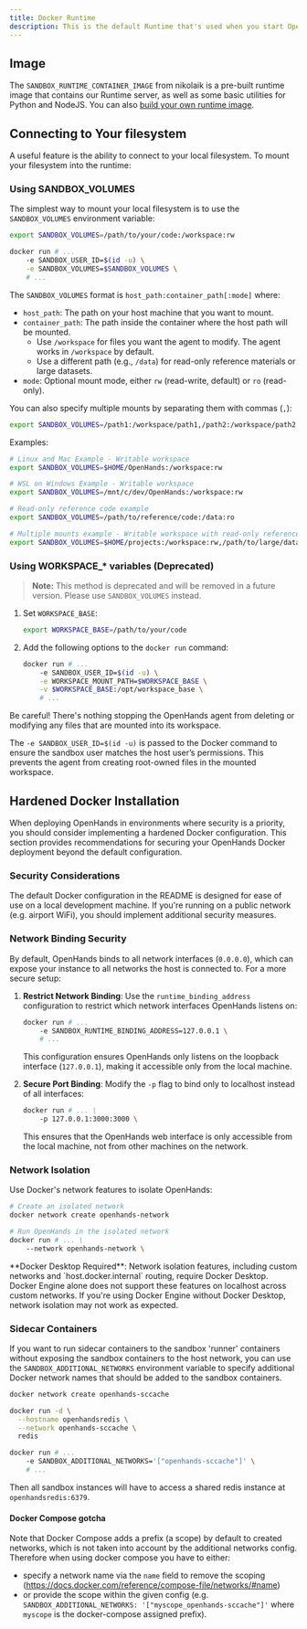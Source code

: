 ```yaml
---
title: Docker Runtime
description: This is the default Runtime that's used when you start OpenHands.
---
```


## Image
The `SANDBOX_RUNTIME_CONTAINER_IMAGE` from nikolaik is a pre-built runtime image
that contains our Runtime server, as well as some basic utilities for Python and NodeJS.
You can also [build your own runtime image](/openhands/usage/advanced/custom-sandbox-guide).

## Connecting to Your filesystem
A useful feature is the ability to connect to your local filesystem. To mount your filesystem into the runtime:

### Using SANDBOX_VOLUMES

The simplest way to mount your local filesystem is to use the `SANDBOX_VOLUMES` environment variable:

```bash
export SANDBOX_VOLUMES=/path/to/your/code:/workspace:rw

docker run # ...
    -e SANDBOX_USER_ID=$(id -u) \
    -e SANDBOX_VOLUMES=$SANDBOX_VOLUMES \
    # ...
```

The `SANDBOX_VOLUMES` format is `host_path:container_path[:mode]` where:

- `host_path`: The path on your host machine that you want to mount.
- `container_path`: The path inside the container where the host path will be mounted.
  - Use `/workspace` for files you want the agent to modify. The agent works in `/workspace` by default.
  - Use a different path (e.g., `/data`) for read-only reference materials or large datasets.
- `mode`: Optional mount mode, either `rw` (read-write, default) or `ro` (read-only).

You can also specify multiple mounts by separating them with commas (`,`):

```bash
export SANDBOX_VOLUMES=/path1:/workspace/path1,/path2:/workspace/path2:ro
```

Examples:

```bash
# Linux and Mac Example - Writable workspace
export SANDBOX_VOLUMES=$HOME/OpenHands:/workspace:rw

# WSL on Windows Example - Writable workspace
export SANDBOX_VOLUMES=/mnt/c/dev/OpenHands:/workspace:rw

# Read-only reference code example
export SANDBOX_VOLUMES=/path/to/reference/code:/data:ro

# Multiple mounts example - Writable workspace with read-only reference data
export SANDBOX_VOLUMES=$HOME/projects:/workspace:rw,/path/to/large/dataset:/data:ro
```

### Using WORKSPACE_* variables (Deprecated)

> **Note:** This method is deprecated and will be removed in a future version. Please use `SANDBOX_VOLUMES` instead.

1. Set `WORKSPACE_BASE`:

    ```bash
    export WORKSPACE_BASE=/path/to/your/code
    ```

2. Add the following options to the `docker run` command:

    ```bash
    docker run # ...
        -e SANDBOX_USER_ID=$(id -u) \
        -e WORKSPACE_MOUNT_PATH=$WORKSPACE_BASE \
        -v $WORKSPACE_BASE:/opt/workspace_base \
        # ...
    ```

Be careful! There's nothing stopping the OpenHands agent from deleting or modifying
any files that are mounted into its workspace.

The `-e SANDBOX_USER_ID=$(id -u)` is passed to the Docker command to ensure the sandbox user matches the host user’s
permissions. This prevents the agent from creating root-owned files in the mounted workspace.

## Hardened Docker Installation

When deploying OpenHands in environments where security is a priority, you should consider implementing a hardened
Docker configuration. This section provides recommendations for securing your OpenHands Docker deployment beyond the default configuration.

### Security Considerations

The default Docker configuration in the README is designed for ease of use on a local development machine. If you're
running on a public network (e.g. airport WiFi), you should implement additional security measures.

### Network Binding Security

By default, OpenHands binds to all network interfaces (`0.0.0.0`), which can expose your instance to all networks the
host is connected to. For a more secure setup:

1. **Restrict Network Binding**: Use the `runtime_binding_address` configuration to restrict which network interfaces OpenHands listens on:

   ```bash
   docker run # ...
       -e SANDBOX_RUNTIME_BINDING_ADDRESS=127.0.0.1 \
       # ...
   ```

   This configuration ensures OpenHands only listens on the loopback interface (`127.0.0.1`), making it accessible only from the local machine.

2. **Secure Port Binding**: Modify the `-p` flag to bind only to localhost instead of all interfaces:

   ```bash
   docker run # ... \
       -p 127.0.0.1:3000:3000 \
   ```

   This ensures that the OpenHands web interface is only accessible from the local machine, not from other machines on the network.

### Network Isolation

Use Docker's network features to isolate OpenHands:

```bash
# Create an isolated network
docker network create openhands-network

# Run OpenHands in the isolated network
docker run # ... \
    --network openhands-network \
```

<Note>
**Docker Desktop Required**: Network isolation features, including custom networks and `host.docker.internal` routing, require Docker Desktop. Docker Engine alone does not support these features on localhost across custom networks. If you're using Docker Engine without Docker Desktop, network isolation may not work as expected.
</Note>

### Sidecar Containers

If you want to run sidecar containers to the sandbox 'runner' containers without exposing the sandbox containers to the host network, you can use the `SANDBOX_ADDITIONAL_NETWORKS` environment variable to specify additional Docker network names that should be added to the sandbox containers.

```bash
docker network create openhands-sccache

docker run -d \
  --hostname openhandsredis \
  --network openhands-sccache \
  redis

docker run # ...
    -e SANDBOX_ADDITIONAL_NETWORKS='["openhands-sccache"]' \
    # ...
```

Then all sandbox instances will have to access a shared redis instance at `openhandsredis:6379`.

#### Docker Compose gotcha

Note that Docker Compose adds a prefix (a scope) by default to created networks, which is not taken into account by the additional networks config. Therefore when using docker compose you have to either:
- specify a network name via the `name` field to remove the scoping (https://docs.docker.com/reference/compose-file/networks/#name) 
- or provide the scope within the given config (e.g. `SANDBOX_ADDITIONAL_NETWORKS: '["myscope_openhands-sccache"]'` where `myscope` is the docker-compose assigned prefix). 